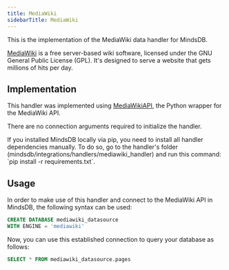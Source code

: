 ```yaml
---
title: MediaWiki
sidebarTitle: MediaWiki
---
```


This is the implementation of the MediaWiki data handler for MindsDB.

[MediaWiki](https://www.mediawiki.org/wiki/MediaWiki) is a free server-based wiki software, licensed under the GNU General Public License (GPL). It's designed to serve a website that gets millions of hits per day.

## Implementation

This handler was implemented using [MediaWikiAPI](https://github.com/lehinevych/MediaWikiAPI), the Python wrapper for the MediaWiki API.

There are no connection arguments required to initialize the handler.

<Tip>
If you installed MindsDB locally via pip, you need to install all handler dependencies manually. To do so, go to the handler's folder (mindsdb/integrations/handlers/mediawiki_handler) and run this command: `pip install -r requirements.txt`.
</Tip>

## Usage

In order to make use of this handler and connect to the MediaWiki API in MindsDB, the following syntax can be used:

```sql
CREATE DATABASE mediawiki_datasource
WITH ENGINE = 'mediawiki'
```

Now, you can use this established connection to query your database as follows:

```sql
SELECT * FROM mediawiki_datasource.pages
```